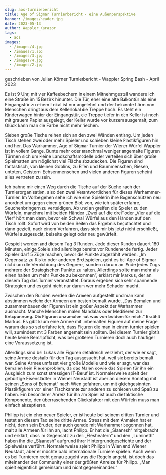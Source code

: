 ```yaml
---
slug: aos-turnierbericht
title: Age of Sigmar Turnierbericht - eine Außenperspektive
banner: /images/header.jpg
date: 2023-05-13
author: Wappler_Karazor
tags:
  - aos
images:
  - /images/4.jpg
  - /images/1.jpg
  - /images/3.jpg
  - /images/4.jpg
  - /images/2.jpg
---
```

geschrieben von Julian Körner
Turnierbericht - Wappler Spring Bash - April 2023

Es ist 9 Uhr, mit vier Kaffeebechern in einem Mitnehmgestell
wandere ich eine Straße im 15 Bezirk hinunter. Die Tür, eher eine alte
Balkontür als eine Eingangstür zu einem Lokal ist nur angelehnt und der
bekannte Lärm von Menschen dringt aus dem Kellerlokal die Treppe hoch. Es steht
ein Kinderwagen hinter der Eingangstür, die Treppe tiefer in den Keller ist
noch mit grauem Papier ausgelegt, der Keller wurde vor kurzem ausgemalt, zum
Glück kann man die Farbe nicht mehr riechen. 

Sieben große Tische reihen sich an den zwei Wänden entlang.
Um jeden Tisch stehen zwei oder mehr Spieler und schieben kleine Plastikfiguren
hin und her. Das Warhammer, Age of Sigmar Turnier der Wiener Würfel Wappler ist
in vollem Gange. Bunte mehr oder manchmal weniger angemalte Figuren Türmen sich
um kleine Landschaftsmodelle oder verteilen sich über große Spielmatten um
möglichst viel Fläche abzudecken. Die Figuren sind fantastisch, von kleinen
Goblins, zu Elfen und Baummenschen, Riesen, untoten, Geistern, Echsenmenschen
und vielen anderen Figuren scheint alles vertreten zu sein. 

Ich bahne mir einen Weg durch die Tische auf der Suche nach
der Turnierorganisation, also den zwei Verantwortlichen für dieses
Warhammer-Turnier. Im Vorbeigehen sehe ich wie eine Spielerin ihre
Bogenschützen neu anordnet um gegen einen grünen Blob von, wie ich später
erfahre, Seuchenbringern zu verteidigen. Ab und an greifen die Spieler zu den
Würfeln, manchmal mit beiden Händen „Zwei auf die drei“ oder „Vier auf die
Vier“ hört man dann, bevor ein Schwall Würfel aus den Händen auf den Tisch
rollt. Sofort wird von beiden Seiten das Ergebnis begutachtet und dann gezielt,
nach einem Verfahren, dass sich mir bis jetzt nicht erschließt, Würfel
ausgesucht, beiseite gelegt oder neu gewürfelt.

Gespielt werden and diesem Tag 3 Runden. Jede dieser Runden
dauert 180 Minuten, einige Spiele sind allerdings bereits vor Rundenende fertig.
Jeder Spieler darf 5 Züge machen, bevor die Punkte abgezählt werden.
„Im Gegensatz zu Risiko oder anderen Brettspielen, geht es bei Age of Sigmar
nicht um die Vernichtung des Gegners, sondern darum am Ende jedes Zugs mehrere
der Strategischen Punkte zu halten. Allerdings sollte man mehr als einen halten
um mehr Punkte zu bekommen“, erklärt mir Markus, der an diesem Tag das Turnier
veranstaltet. Daraus ergeben sich sehr spannende Strategien und es geht nicht
nur darum wer mehr Schaden macht.

Zwischen den Runden werden die Armeen aufgestellt und man
kann abstimmen welche der Armeen am besten bemalt wurde. 
„Das Bemalen und zusammenbauen der Figuren ist ein großer Aspekt der Warhammer
ausmacht. Manche Menschen malen Mandalas oder Meditieren zur Entspannung. Die
Figuren anzumalen hat was von beidem für mich.“ Erzählt Markus. Es gibt kaum
eine Armee mit unbemalten Figuren auf meine Frage warum das so sei erfahre ich,
dass Figuren die man in einem turnier spielen will, zumindest mit 3 Farben
angemalt sein sollten. Bei diesem Turnier gibt’s heute keine Bemalpflicht, was
bei größeren Turnieren doch auch häufiger eine Voraussetzung ist.

Allerdings sind bei Lukas alle Figuren detailreich verziehrt,
der wie er sagt, seine Armee deshalb für den Tag ausgesucht hat, weil sie
bereits bemalt war. Seine Armee umfasst vier große Modelle und wie er sagt, war
das bemalen kein Riesenproblem, da das Malen sowie das Spielen für ihn ein
Ausgleich zum sonst stressigen IT-Beruf ist. Normalerweise spielt der gebürtige
Eisenstädter in Wiener Neustadt ist aber an diesem Sonntag mit seinen „Sons of
Behemat“ nach Wien gefahren, um mit gleichgesinnten Plastikfiguren von einer
Tischkannte zur anderen zu schieben und Spaß zu haben. Ein besonderer Anreiz
für ihn am Spiel ist auch die taktische Komponente, den überraschenden
Glücksfaktor mit den Würfeln muss man einfach akzeptieren.

Philipp ist ein eher neuer Spieler, er ist heute bei seinem
dritten Turnier und testet an diesem Tag seine dritte Armee. Stress mit dem
Anmalen hat er nicht, denn sein Bruder, der auch gerade mit Warhammer begonnen
hat, malt alle Armeen für ihn an, lacht Philipp. Er hat die „Slaanesh“
mitgebracht und erklärt, dass im Gegensatz zu den „Flesheatern“ und den „Lumineth“
haben ihn die „Slaanesh“ aufgrund ihrer Hintergrundgeschichte und der
Spielweise verführt. Normalerweise spielt Philipp in Wien und Wiener Neustadt,
aber er möchte bald internationale Turniere spielen. Auch wenn es bei Turnieren
recht genau zugeht was die Regeln angeht, ist doch das miteinander der
Community einer der größten Anreize für Philipp. „Man spielt eigentlich
gemeinsam und nicht gegeneinander.“ 
